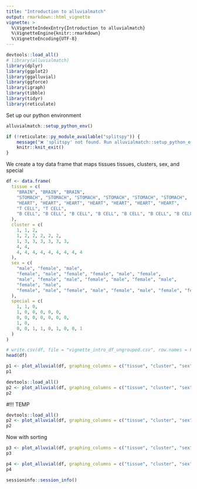 ```yaml
---
title: "Introduction to alluvialmatch"
output: rmarkdown::html_vignette
vignette: >
  %\VignetteIndexEntry{Introduction to alluvialmatch}
  %\VignetteEngine{knitr::rmarkdown}
  %\VignetteEncoding{UTF-8}
---
```


```r
devtools::load_all()
# library(alluvialmatch)
library(dplyr)
library(ggplot2)
library(ggalluvial)
library(ggforce)
library(igraph)
library(tibble)
library(tidyr)
library(reticulate)
```

Set up our python environment
```r
alluvialmatch::setup_python_env()
```

```r
if (!reticulate::py_module_available("splitspy")) {
    message("❌ 'splitspy' not found. Run alluvialmatch::setup_python_env() and restart R.")
    knitr::knit_exit()
}
```

We create a toy data frame that maps tissues tissues, clusters, sex, and special
```r
df <- data.frame(
  tissue = c(
    "BRAIN", "BRAIN", "BRAIN",
    "STOMACH", "STOMACH", "STOMACH", "STOMACH", "STOMACH", "STOMACH",
    "HEART", "HEART", "HEART", "HEART", "HEART", "HEART", "HEART",
    "T CELL", "T CELL",
    "B CELL", "B CELL", "B CELL", "B CELL", "B CELL", "B CELL", "B CELL", "B CELL", "B CELL"
  ),
  cluster = c(
    1, 1, 2,
    1, 2, 2, 2, 2, 2,
    1, 3, 3, 3, 3, 3, 3,
    4, 4,
    4, 4, 4, 4, 4, 4, 4, 4, 4
  ),
  sex = c(
    "male", "female", "male",
    "female", "male", "female", "female", "male", "female",
    "male", "female", "male", "female", "male", "female", "male",
    "female", "male",
    "female", "male", "female", "male", "female", "male", "female", "female", "male"
  ),
  special = c(
    1, 1, 0,
    1, 0, 0, 0, 0, 0,
    0, 0, 0, 0, 0, 0, 0,
    1, 0,
    0, 0, 1, 1, 0, 1, 0, 0, 1
  )
)

# write.csv(df, file = "vignette_intro_df_ungrouped.csv", row.names = FALSE, quote = FALSE)
head(df)
```

```r
p1 <- plot_alluvial(df, graphing_columns = c("tissue", "cluster", "sex", "special"), sorting_algorithm = "None")
p1
```

```r
devtools::load_all()
p2 <- plot_alluvial(df, graphing_columns = c("tissue", "cluster", "sex"), color_band_column="special", sorting_algorithm = "None")
p2
```

#!!! TEMP
```r
devtools::load_all()
p2 <- plot_alluvial(df, graphing_columns = c("tissue", "cluster", "sex"), color_band_column="special", sorting_algorithm = "None")
p2
```

Now with sorting
```r
p3 <- plot_alluvial(df, graphing_columns = c("tissue", "cluster", "sex", "special"), sorting_algorithm = "neighbornet")
p3
```

```r
p4 <- plot_alluvial(df, graphing_columns = c("tissue", "cluster", "sex"), color_band_column="special", sorting_algorithm = "neighbornet")
p4
```

```r
sessioninfo::session_info()
```

```r

```

